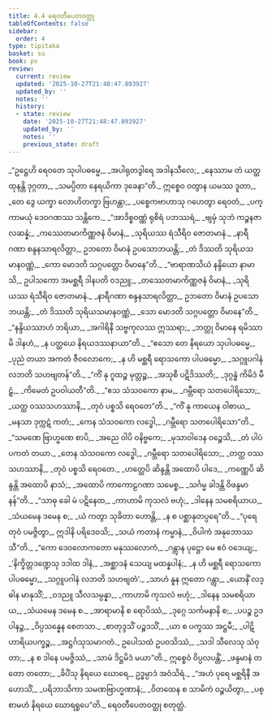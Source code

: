 ```yaml
---
title: 4.4 ရေဝတီပေတဝတ္ထု
tableOfContents: false
sidebar:
  order: 4
type: tipitaka
basket: su
book: pv
review:
  current: review
  updated: '2025-10-27T21:48:47.893927'
  updated_by: ''
  notes: ''
  history:
  - state: review
    date: '2025-10-27T21:48:47.893927'
    updated_by: ''
    notes: ''
    previous_state: draft
---
```



<ReviewStatus review={frontmatter.review} showDetails={true} />

<HypothesisAnnotation frontmatter={frontmatter} />

<DynamicBreadcrumb />

<Division number="714" book="pv" e="ch" v="19" p="206">

<Paragraph number="765" type="verses" book="pv">
_“ဥဋ္ဌေဟိ ရေဝတေ သုပါပဓမ္မေ,_  
_အပါရုတဒွါရေ အဒါနသီလေ;_  
_နေဿာမ တံ ယတ္ထ ထုနန္တိ ဒုဂ္ဂတာ,_  
_သမပ္ပိတာ နေရယိကာ ဒုခေနာ”တိ._  

</Paragraph>

</Division>
<Division number="715" book="pv" e="ch" v="19" p="206">

<Paragraph number="766" type="verses" book="pv">
ဣစ္စေဝ ဝတွာန ယမဿ ဒူတာ,_  
_တေ ဒွေ ယက္ခာ လောဟိတက္ခာ ဗြဟန္တာ;_  
_ပစ္စေကဗာဟာသု ဂဟေတွာ ရေဝတံ,_  
_ပက္ကာမယုံ ဒေဝဂဏဿ သန္တိကေ._  

</Paragraph>

</Division>
<Division number="716" book="pv" e="ch" v="19" p="207">

<Paragraph number="767" type="verses" book="pv">
_“အာဒိစ္စဝဏ္ဏံ ရုစိရံ ပဘဿရံ,_  
_ဗျမှံ သုဘံ ကဉ္စနဇာလဆန္နံ;_  
_ကဿေတမာကိဏ္ဏဇနံ ဝိမာနံ,_  
_သုရိယဿ ရံသီရိဝ ဇောတမာနံ._  

</Paragraph>

</Division>
<Division number="717" book="pv" e="ch" v="19" p="207">

<Paragraph number="768" type="verses" book="pv">
_နာရီဂဏာ စန္ဒနသာရလိတ္တာ,_  
ဥဘတော ဝိမာနံ ဥပသောဘယန္တိ;_  
_တံ ဒိဿတိ သုရိယသမာနဝဏ္ဏံ,_  
_ကော မောဒတိ သဂ္ဂပတ္တော ဝိမာနေ”တိ._  

</Paragraph>

</Division>
<Division number="718" book="pv" e="ch" v="19" p="207">

<Paragraph number="769" type="verses" book="pv">
_“ဗာရာဏသိယံ နန္ဒိယော နာမာသိ,_  
ဥပါသကော အမစ္ဆရီ ဒါနပတိ ဝဒညူ;_  
_တဿေတမာကိဏ္ဏဇနံ ဝိမာနံ,_  
_သုရိယဿ ရံသီရိဝ ဇောတမာနံ._  

</Paragraph>

</Division>
<Division number="719" book="pv" e="ch" v="19" p="207">

<Paragraph number="770" type="verses" book="pv">
_နာရီဂဏာ စန္ဒနသာရလိတ္တာ,_  
ဥဘတော ဝိမာနံ ဥပသောဘယန္တိ;_  
_တံ ဒိဿတိ သုရိယသမာနဝဏ္ဏံ,_  
_သော မောဒတိ သဂ္ဂပတ္တော ဝိမာနေ”တိ._  

</Paragraph>

</Division>
<Division number="720" book="pv" e="ch" v="19" p="207">

<Paragraph number="771" type="verses" book="pv">
_“နန္ဒိယဿာဟံ ဘရိယာ,_  
_အဂါရိနီ သဗ္ဗကုလဿ ဣဿရာ;_  
_ဘတ္တု ဝိမာနေ ရမိဿာမိ ဒါနဟံ,_  
_န ပတ္ထယေ နိရယဒဿနာယာ”တိ._  

</Paragraph>

</Division>
<Division number="721" book="pv" e="ch" v="19" p="207">

<Paragraph number="772" type="verses" book="pv">
_“ဧသော တေ နိရယော သုပါပဓမ္မေ,_  
_ပုညံ တယာ အကတံ ဇီဝလောကေ;_  
_န ဟိ မစ္ဆရီ ရောသကော ပါပဓမ္မော,_  
_သဂ္ဂူပဂါနံ လဘတိ သဟဗျတန်”တိ._  

</Paragraph>

</Division>
<Division number="722" book="pv" e="ch" v="19" p="207">

<Paragraph number="773" type="verses" book="pv">
_“ကိံ နု ဂူထဉ္စ မုတ္တဉ္စ,_  
_အသုစီ ပဋိဒိဿတိ;_  
_ဒုဂ္ဂန္ဓံ ကိမိဒံ မီဠှံ,_  
_ကိမေတံ ဥပဝါယတီ”တိ._  

</Paragraph>

</Division>
<Division number="723" book="pv" e="ch" v="19" p="207">

<Paragraph number="774" type="verses" book="pv">
_“ဧသ သံသဝကော နာမ,_  
_ဂမ္ဘီရော သတပေါရိသော;_  
_ယတ္ထ ဝဿသဟဿာနိ,_  
_တုဝံ ပစ္စသိ ရေဝတေ”တိ._  

</Paragraph>

</Division>
<Division number="724" book="pv" e="ch" v="19" p="208">

<Paragraph number="775" type="verses" book="pv">
_“ကိံ နု ကာယေန ဝါစာယ,_  
_မနသာ ဒုက္ကဋံ ကတံ;_  
_ကေန သံသဝကော လဒ္ဓေါ,_  
_ဂမ္ဘီရော သတပေါရိသော”တိ._  

</Paragraph>

</Division>
<Division number="725" book="pv" e="ch" v="19" p="208">

<Paragraph number="776" type="verses" book="pv">
_“သမဏေ ဗြာဟ္မဏေ စာပိ,_  
_အညေ ဝါပိ ဝနိဗ္ဗကေ;_  
_မုသာဝါဒေန ဝဉ္စေသိ,_  
_တံ ပါပံ ပကတံ တယာ._  

</Paragraph>

</Division>
<Division number="726" book="pv" e="ch" v="19" p="208">

<Paragraph number="777" type="verses" book="pv">
_တေန သံသဝကော လဒ္ဓေါ,_  
_ဂမ္ဘီရော သတပေါရိသော;_  
_တတ္ထ ဝဿသဟဿာနိ,_  
_တုဝံ ပစ္စသိ ရေဝတေ._  

</Paragraph>

</Division>
<Division number="727" book="pv" e="ch" v="19" p="208">

<Paragraph number="778" type="verses" book="pv">
_ဟတ္ထေပိ ဆိန္ဒန္တိ အထောပိ ပါဒေ,_  
_ကဏ္ဏေပိ ဆိန္ဒန္တိ အထောပိ နာသံ;_  
_အထောပိ ကာကောဠဂဏာ သမေစ္စ,_  
_သင်္ဂမ္မ ခါဒန္တိ ဝိဖန္ဒမာနန်”တိ._  

</Paragraph>

</Division>
<Division number="728" book="pv" e="ch" v="19" p="208">

<Paragraph number="779" type="verses" book="pv">
_“သာဓု ခေါ မံ ပဋိနေထ,_  
_ကာဟာမိ ကုသလံ ဗဟုံ;_  
_ဒါနေန သမစရိယာယ,_  
_သံယမေန ဒမေန စ;_  
_ယံ ကတွာ သုခိတာ ဟောန္တိ,_  
_န စ ပစ္ဆာနုတပ္ပရေ”တိ._  

</Paragraph>

</Division>
<Division number="729" book="pv" e="ch" v="19" p="208">

<Paragraph number="780" type="verses" book="pv">
_“ပုရေ တုဝံ ပမဇ္ဇိတွာ,_  
ဣဒါနိ ပရိဒေဝသိ;_  
_သယံ ကတာနံ ကမ္မာနံ,_  
_ဝိပါကံ အနုဘောဿသီ”တိ._  

</Paragraph>

</Division>
<Division number="730" book="pv" e="ch" v="19" p="208">

<Paragraph number="781" type="verses" book="pv">
_“ကော ဒေဝလောကတော မနုဿလောကံ,_  
_ဂန္တွာန ပုဋ္ဌော မေ ဧဝံ ဝဒေယျ;_  
_‘နိက္ခိတ္တဒဏ္ဍေသု ဒဒါထ ဒါနံ,_  
_အစ္ဆာဒနံ သေယျ မထန္နပါနံ;_  
_န ဟိ မစ္ဆရီ ရောသကော ပါပဓမ္မော,_  
_သဂ္ဂူပဂါနံ လဘတိ သဟဗျတံ’._  

</Paragraph>

</Division>
<Division number="731" book="pv" e="ch" v="19" p="208">

<Paragraph number="782" type="verses" book="pv">
_သာဟံ နူန ဣတော ဂန္တွာ,_  
_ယောနိံ လဒ္ဓါန မာနုသိံ;_  
_ဝဒညူ သီလသမ္ပန္နာ,_  
_ကာဟာမိ ကုသလံ ဗဟုံ;_  
_ဒါနေန သမစရိယာယ,_  
_သံယမေန ဒမေန စ._  

</Paragraph>

</Division>
<Division number="732" book="pv" e="ch" v="19" p="208">

<Paragraph number="783" type="verses" book="pv">
_အာရာမာနိ စ ရောပိဿံ,_  
_ဒုဂ္ဂေ သင်္ကမနာနိ စ;_  
_ပပဉ္စ ဥဒပါနဉ္စ,_  
_ဝိပ္ပသန္နေန စေတသာ._  

</Paragraph>

</Division>
<Division number="733" book="pv" e="ch" v="19" p="209">

<Paragraph number="784" type="verses" book="pv">
_စာတုဒ္ဒသိံ ပဉ္စဒသိံ,_  
_ယာ စ ပက္ခဿ အဋ္ဌမီ;_  
_ပါဋိဟာရိယပက္ခဉ္စ,_  
_အဋ္ဌင်္ဂသုသမာဂတံ._  

</Paragraph>

</Division>
<Division number="734" book="pv" e="ch" v="19" p="209">

<Paragraph number="785" type="verses" book="pv">
ဥပေါသထံ ဥပဝသိဿံ,_  
_သဒါ သီလေသု သံဝုတာ;_  
_န စ ဒါနေ ပမဇ္ဇိဿံ,_  
_သာမံ ဒိဋ္ဌမိဒံ မယာ”တိ._  

</Paragraph>

</Division>
<Division number="735" book="pv" e="ch" v="19" p="209">

<Paragraph number="786" book="pv">
ဣစ္စေဝံ ဝိပ္ပလပန္တိံ,_  
_ဖန္ဒမာနံ တတော တတော;_  
_ခိပိံသု နိရယေ ဃောရေ,_  
ဥဒ္ဓမ္ပာဒံ အဝံသိရံ._  

</Paragraph>

</Division>
<Division number="736" book="pv" e="ch" v="19" p="209">

<Paragraph number="787" type="verses" book="pv">
_“အဟံ ပုရေ မစ္ဆရိနီ အဟောသိံ,_  
_ပရိဘာသိကာ သမဏဗြာဟ္မဏာနံ;_  
_ဝိတထေန စ သာမိကံ ဝဉ္စယိတွာ,_  
_ပစ္စာမဟံ နိရယေ ဃောရရူပေ”တိ._  


</Paragraph>
</Division>

<Paragraph number="788" type="center" book="pv">
ရေဝတီပေတဝတ္ထု စတုတ္ထံ.
</Paragraph>